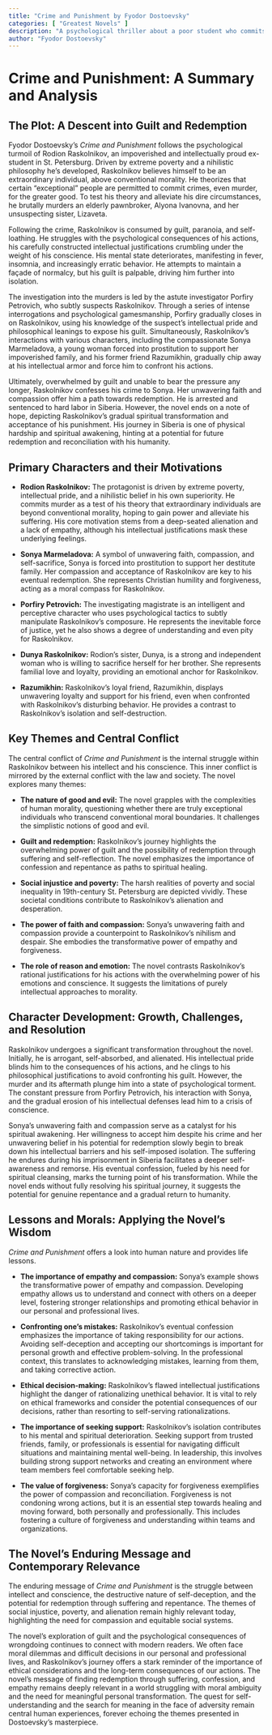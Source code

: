 ```yaml
---
title: "Crime and Punishment by Fyodor Dostoevsky"
categories: [ "Greatest Novels" ]
description: "A psychological thriller about a poor student who commits murder and grapples with guilt, morality, and redemption."
author: "Fyodor Dostoevsky"
---
```

# Crime and Punishment: A Summary and Analysis

## The Plot: A Descent into Guilt and Redemption

Fyodor Dostoevsky's *Crime and Punishment* follows the psychological turmoil of Rodion Raskolnikov, an impoverished and intellectually proud ex-student in St. Petersburg.  Driven by extreme poverty and a nihilistic philosophy he's developed, Raskolnikov believes himself to be an extraordinary individual, above conventional morality. He theorizes that certain "exceptional" people are permitted to commit crimes, even murder, for the greater good.  To test his theory and alleviate his dire circumstances, he brutally murders an elderly pawnbroker, Alyona Ivanovna, and her unsuspecting sister, Lizaveta.

Following the crime, Raskolnikov is consumed by guilt, paranoia, and self-loathing.  He struggles with the psychological consequences of his actions, his carefully constructed intellectual justifications crumbling under the weight of his conscience.  His mental state deteriorates, manifesting in fever, insomnia, and increasingly erratic behavior.  He attempts to maintain a façade of normalcy, but his guilt is palpable, driving him further into isolation.

The investigation into the murders is led by the astute investigator Porfiry Petrovich, who subtly suspects Raskolnikov.  Through a series of intense interrogations and psychological gamesmanship, Porfiry gradually closes in on Raskolnikov, using his knowledge of the suspect's intellectual pride and philosophical leanings to expose his guilt.  Simultaneously, Raskolnikov's interactions with various characters, including the compassionate Sonya Marmeladova, a young woman forced into prostitution to support her impoverished family, and his former friend Razumikhin, gradually chip away at his intellectual armor and force him to confront his actions.

Ultimately, overwhelmed by guilt and unable to bear the pressure any longer, Raskolnikov confesses his crime to Sonya.  Her unwavering faith and compassion offer him a path towards redemption.  He is arrested and sentenced to hard labor in Siberia.  However, the novel ends on a note of hope, depicting Raskolnikov's gradual spiritual transformation and acceptance of his punishment. His journey in Siberia is one of physical hardship and spiritual awakening, hinting at a potential for future redemption and reconciliation with his humanity.


## Primary Characters and their Motivations

* **Rodion Raskolnikov:** The protagonist is driven by extreme poverty, intellectual pride, and a nihilistic belief in his own superiority. He commits murder as a test of his theory that extraordinary individuals are beyond conventional morality, hoping to gain power and alleviate his suffering. His core motivation stems from a deep-seated alienation and a lack of empathy, although his intellectual justifications mask these underlying feelings.

* **Sonya Marmeladova:** A symbol of unwavering faith, compassion, and self-sacrifice, Sonya is forced into prostitution to support her destitute family. Her compassion and acceptance of Raskolnikov are key to his eventual redemption. She represents Christian humility and forgiveness, acting as a moral compass for Raskolnikov.

* **Porfiry Petrovich:** The investigating magistrate is an intelligent and perceptive character who uses psychological tactics to subtly manipulate Raskolnikov's composure. He represents the inevitable force of justice, yet he also shows a degree of understanding and even pity for Raskolnikov.

* **Dunya Raskolnikov:** Rodion's sister, Dunya, is a strong and independent woman who is willing to sacrifice herself for her brother. She represents familial love and loyalty, providing an emotional anchor for Raskolnikov.

* **Razumikhin:** Raskolnikov's loyal friend, Razumikhin, displays unwavering loyalty and support for his friend, even when confronted with Raskolnikov's disturbing behavior. He provides a contrast to Raskolnikov's isolation and self-destruction.


## Key Themes and Central Conflict

The central conflict of *Crime and Punishment* is the internal struggle within Raskolnikov between his intellect and his conscience.  This inner conflict is mirrored by the external conflict with the law and society.  The novel explores many themes:

* **The nature of good and evil:** The novel grapples with the complexities of human morality, questioning whether there are truly exceptional individuals who transcend conventional moral boundaries.  It challenges the simplistic notions of good and evil.

* **Guilt and redemption:** Raskolnikov's journey highlights the overwhelming power of guilt and the possibility of redemption through suffering and self-reflection. The novel emphasizes the importance of confession and repentance as paths to spiritual healing.

* **Social injustice and poverty:** The harsh realities of poverty and social inequality in 19th-century St. Petersburg are depicted vividly. These societal conditions contribute to Raskolnikov's alienation and desperation.

* **The power of faith and compassion:** Sonya's unwavering faith and compassion provide a counterpoint to Raskolnikov's nihilism and despair. She embodies the transformative power of empathy and forgiveness.

* **The role of reason and emotion:** The novel contrasts Raskolnikov's rational justifications for his actions with the overwhelming power of his emotions and conscience. It suggests the limitations of purely intellectual approaches to morality.


## Character Development: Growth, Challenges, and Resolution

Raskolnikov undergoes a significant transformation throughout the novel. Initially, he is arrogant, self-absorbed, and alienated. His intellectual pride blinds him to the consequences of his actions, and he clings to his philosophical justifications to avoid confronting his guilt.  However, the murder and its aftermath plunge him into a state of psychological torment.  The constant pressure from Porfiry Petrovich, his interaction with Sonya, and the gradual erosion of his intellectual defenses lead him to a crisis of conscience.

Sonya's unwavering faith and compassion serve as a catalyst for his spiritual awakening.  Her willingness to accept him despite his crime and her unwavering belief in his potential for redemption slowly begin to break down his intellectual barriers and his self-imposed isolation.  The suffering he endures during his imprisonment in Siberia facilitates a deeper self-awareness and remorse.  His eventual confession, fueled by his need for spiritual cleansing, marks the turning point of his transformation.  While the novel ends without fully resolving his spiritual journey, it suggests the potential for genuine repentance and a gradual return to humanity.


## Lessons and Morals: Applying the Novel's Wisdom

*Crime and Punishment* offers a look into human nature and provides life lessons.

* **The importance of empathy and compassion:** Sonya's example shows the transformative power of empathy and compassion. Developing empathy allows us to understand and connect with others on a deeper level, fostering stronger relationships and promoting ethical behavior in our personal and professional lives.

* **Confronting one's mistakes:** Raskolnikov's eventual confession emphasizes the importance of taking responsibility for our actions. Avoiding self-deception and accepting our shortcomings is important for personal growth and effective problem-solving. In the professional context, this translates to acknowledging mistakes, learning from them, and taking corrective action.

* **Ethical decision-making:** Raskolnikov's flawed intellectual justifications highlight the danger of rationalizing unethical behavior.  It is vital to rely on ethical frameworks and consider the potential consequences of our decisions, rather than resorting to self-serving rationalizations.

* **The importance of seeking support:** Raskolnikov's isolation contributes to his mental and spiritual deterioration.  Seeking support from trusted friends, family, or professionals is essential for navigating difficult situations and maintaining mental well-being. In leadership, this involves building strong support networks and creating an environment where team members feel comfortable seeking help.

* **The value of forgiveness:** Sonya's capacity for forgiveness exemplifies the power of compassion and reconciliation.  Forgiveness is not condoning wrong actions, but it is an essential step towards healing and moving forward, both personally and professionally.  This includes fostering a culture of forgiveness and understanding within teams and organizations.


## The Novel's Enduring Message and Contemporary Relevance

The enduring message of *Crime and Punishment* is the struggle between intellect and conscience, the destructive nature of self-deception, and the potential for redemption through suffering and repentance. The themes of social injustice, poverty, and alienation remain highly relevant today, highlighting the need for compassion and equitable social systems.

The novel's exploration of guilt and the psychological consequences of wrongdoing continues to connect with modern readers. We often face moral dilemmas and difficult decisions in our personal and professional lives, and Raskolnikov's journey offers a stark reminder of the importance of ethical considerations and the long-term consequences of our actions. The novel’s message of finding redemption through suffering, confession, and empathy remains deeply relevant in a world struggling with moral ambiguity and the need for meaningful personal transformation. The quest for self-understanding and the search for meaning in the face of adversity remain central human experiences, forever echoing the themes presented in Dostoevsky's masterpiece.

